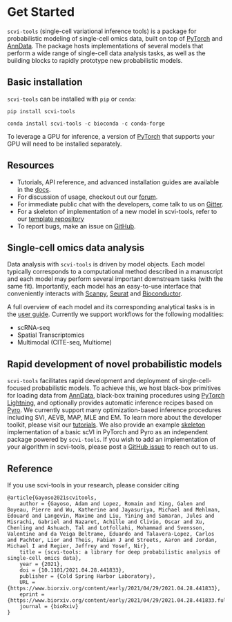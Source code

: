 
# Get Started

`scvi-tools` (single-cell variational inference tools) is a package for probabilistic modeling of single-cell omics data, built on top of [PyTorch](https://pytorch.org/) and [AnnData](https://anndata.readthedocs.io/en/latest/). The package hosts implementations of several models that perform a wide range of single-cell data analysis tasks, as well as the building blocks to rapidly prototype new probabilistic models.

## Basic installation

`scvi-tools` can be installed with `pip` or `conda`:

```
pip install scvi-tools
```

```
conda install scvi-tools -c bioconda -c conda-forge
```

To leverage a GPU for inference, a version of [PyTorch](https://pytorch.org/get-started/locally/) that supports your GPU will need to be installed separately.


## Resources

- Tutorials, API reference, and advanced installation guides are available in the [docs](https://docs.scvi-tools.org/en/stable/).
-  For discussion of usage, checkout out our [forum](https://discourse.scvi-tools.org/).
-  For immediate public chat with the developers, come talk to us on [Gitter](https://gitter.im/scvi-tools/).
-  For a skeleton of implementation of a new model in scvi-tools, refer to our [template repository](https://github.com/YosefLab/scvi-tools-skeleton/)
-  To report bugs, make an issue on [GitHub](https://github.com/YosefLab/scvi-tools/issues).

## Single-cell omics data analysis

Data analysis with `scvi-tools` is driven by model objects. Each model typically corresponds to a computational method described in a manuscript and each model may perform several important downstream tasks (with the same fit). Importantly, each model has an easy-to-use interface that conveniently interacts with [Scanpy](https://scanpy.readthedocs.io/en/stable/), [Seurat](https://satijalab.org/seurat/) and [Bioconductor](https://www.bioconductor.org/).

A full overview of each model and its corresponding analytical tasks is in the [user guide](https://docs.scvi-tools.org/en/stable/user_guide/index.html). Currently we support workflows for the following modalities:

- scRNA-seq
- Spatial Transcriptomics
- Multimodal (CITE-seq, Multiome)


## Rapid development of novel probabilistic models

`scvi-tools` facilitates rapid development and deployment of single-cell-focused probabilistic models. To achieve this, we host black-box primitives for loading data from [AnnData](https://anndata.readthedocs.io/en/latest/), black-box training procedures using [PyTorch Lightning](https://www.pytorchlightning.ai/), and optionally provides automatic inference recipes based on [Pyro](https://pyro.ai/). We currently support many optimization-based inference procedures including SVI, AEVB, MAP, MLE and EM. To learn more about the developer toolkit, please visit our [tutorials](https://docs.scvi-tools.org/en/stable/tutorials/index.html). We also provide an example [skeleton](https://github.com/YosefLab/scvi-tools-skeleton/) implementation of a basic scVI in PyTorch and Pyro as an independent package powered by `scvi-tools`. If you wish to add an implementation of your algorithm in scvi-tools, please post a [GitHub issue](https://github.com/YosefLab/scvi-tools/issues) to reach out to us.

## Reference

If you use scvi-tools in your research, please consider citing

```
@article{Gayoso2021scvitools,
	author = {Gayoso, Adam and Lopez, Romain and Xing, Galen and Boyeau, Pierre and Wu, Katherine and Jayasuriya, Michael and Mehlman, Edouard and Langevin, Maxime and Liu, Yining and Samaran, Jules and Misrachi, Gabriel and Nazaret, Achille and Clivio, Oscar and Xu, Chenling and Ashuach, Tal and Lotfollahi, Mohammad and Svensson, Valentine and da Veiga Beltrame, Eduardo and Talavera-Lopez, Carlos and Pachter, Lior and Theis, Fabian J and Streets, Aaron and Jordan, Michael I and Regier, Jeffrey and Yosef, Nir},
	title = {scvi-tools: a library for deep probabilistic analysis of single-cell omics data},
	year = {2021},
	doi = {10.1101/2021.04.28.441833},
	publisher = {Cold Spring Harbor Laboratory},
	URL = {https://www.biorxiv.org/content/early/2021/04/29/2021.04.28.441833},
	eprint = {https://www.biorxiv.org/content/early/2021/04/29/2021.04.28.441833.full.pdf},
	journal = {bioRxiv}
}
```
